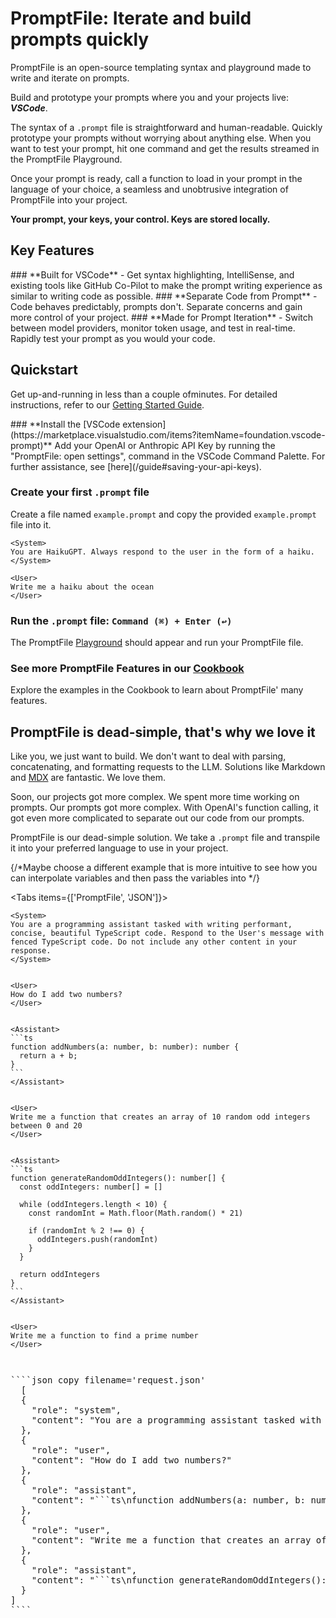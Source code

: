 
# PromptFile: Iterate and build prompts quickly

PromptFile is an open-source templating syntax and playground made to write and iterate on prompts.

Build and prototype your prompts where you and your projects live: **_VSCode_**.

The syntax of a `.prompt` file is straightforward and human-readable. Quickly prototype your prompts without worrying about anything else. When you want to test your prompt, hit one command and get the results streamed in the PromptFile Playground.

Once your prompt is ready, call a function to load in your prompt in the language of your choice, a seamless and unobtrusive integration of PromptFile into your project.

<Callout emoji="🔑"> **Your prompt, your keys, your control. Keys are stored locally.** </Callout>
## Key Features

<Steps>
### **Built for VSCode**
   - Get syntax highlighting, IntelliSense, and existing tools like GitHub Co-Pilot to make the prompt writing experience as similar to writing code as possible.
### **Separate Code from Prompt**
   - Code behaves predictably, prompts don't. Separate concerns and gain more control of your project.
### **Made for Prompt Iteration**
   - Switch between model providers, monitor token usage, and test in real-time. Rapidly test your prompt as you would your code.
</Steps>

## Quickstart
Get up-and-running in less than a couple ofminutes. For detailed instructions, refer to our [Getting Started Guide](/guide).

<Steps>
### **Install the [VSCode extension](https://marketplace.visualstudio.com/items?itemName=foundation.vscode-prompt)**
Add your OpenAI or Anthropic API Key by running the "PromptFile: open settings", command in the VSCode Command Palette. For further assistance, see [here](/guide#saving-your-api-keys).

### **Create your first `.prompt` file**
Create a file named `example.prompt` and copy the provided `example.prompt` file into it.

```prompt copy filename="example.prompt"
<System>
You are HaikuGPT. Always respond to the user in the form of a haiku.
</System>

<User>
Write me a haiku about the ocean
</User>
```

### **Run the `.prompt` file: `Command (⌘) + Enter (↩)`**
The PromptFile [Playground](/playground) should appear and run your PromptFile file.

### **See more PromptFile Features in our [Cookbook](/examples)**
Explore the examples in the Cookbook to learn about PromptFile' many features.
</Steps>


## PromptFile is dead-simple, that's why we love it

Like you, we just want to build. We don't want to deal with parsing, concatenating, and formatting requests to the LLM. Solutions like Markdown and [MDX](https://mdxjs.com/) are fantastic. We love them.

Soon, our projects got more complex. We spent more time working on prompts. Our prompts got more complex. With OpenAI's function calling, it got even more complicated to separate out our code from our prompts.

PromptFile is our dead-simple solution. We take a `.prompt` file and transpile it into your preferred language to use in your project.

{/*Maybe choose a different example that is more intuitive to see how you can interpolate variables and then pass the variables into */}

<Tabs items={['PromptFile', 'JSON']}>
  <Tab>
````prompt copy filename= 'request.prompt'
<System>
You are a programming assistant tasked with writing performant, concise, beautiful TypeScript code. Respond to the User's message with fenced TypeScript code. Do not include any other content in your response.
</System>


<User>
How do I add two numbers?
</User>


<Assistant>
```ts
function addNumbers(a: number, b: number): number {
  return a + b;
}
```
</Assistant>


<User>
Write me a function that creates an array of 10 random odd integers between 0 and 20
</User>


<Assistant>
```ts
function generateRandomOddIntegers(): number[] {
  const oddIntegers: number[] = []

  while (oddIntegers.length < 10) {
    const randomInt = Math.floor(Math.random() * 21)

    if (randomInt % 2 !== 0) {
      oddIntegers.push(randomInt)
    }
  }

  return oddIntegers
}
```
</Assistant>


<User>
Write me a function to find a prime number
</User>



````
  </Tab>
  <Tab>
  <pre style={{ whiteSpace: 'pre-wrap', wordWrap: 'break-word', overflowWrap: 'break-word', overflow: 'hidden'}}>
````json copy filename='request.json'
  [
  {
    "role": "system",
    "content": "You are a programming assistant tasked with writing performant, concise, beautiful TypeScript code. Respond to the User's message with fenced TypeScript code. Do not include any other content in your response."
  },
  {
    "role": "user",
    "content": "How do I add two numbers?"
  },
  {
    "role": "assistant",
    "content": "```ts\nfunction addNumbers(a: number, b: number): number {\n  return a + b;\n}\n```"
  },
  {
    "role": "user",
    "content": "Write me a function that creates an array of 10 random odd integers between 0 and 20"
  },
  {
    "role": "assistant",
    "content": "```ts\nfunction generateRandomOddIntegers(): number[] {\n  const oddIntegers: number[] = [];\n\n  while (oddIntegers.length < 10) {\n    const randomInt = Math.floor(Math.random() * 21);\n\n    if (randomInt % 2 !== 0) {\n      oddIntegers.push(randomInt);\n    }\n  }\n\n  return oddIntegers;\n}```"
  }
]
````
    </pre>
  </Tab>
</Tabs>
